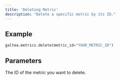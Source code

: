 ```yaml
---
title: 'Deleting Metric'
description: "Delete a specific metric by its ID."
---
```


## Example
```python
galtea.metrics.delete(metric_id="YOUR_METRIC_ID")
```

## Parameters
<ResponseField name="metric_id" type="string" required>
  The ID of the metric you want to delete.
</ResponseField>
